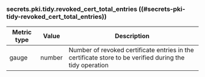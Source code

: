 ### secrets.pki.tidy.revoked_cert_total_entries ((#secrets-pki-tidy-revoked_cert_total_entries))

Metric type | Value   | Description
----------- | ------- | -----------
gauge       | number  | Number of revoked certificate entries in the certificate store to be verified during the tidy operation